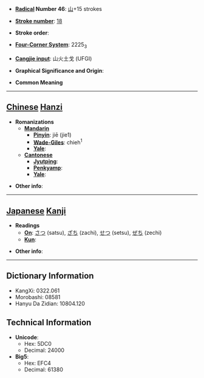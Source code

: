 * '''[[Wiktionary:Chinese radical index| Radical]] Number 46''': [[Wiktionary:Chinese radical index 山|山]]+15 strokes

* '''[[Wiktionary:Chinese total strokes index|Stroke number]]''': [[Wiktionary:Chinese total strokes index 18|18]]

* '''Stroke order''': 

* '''[[Wiktionary:Chinese four corner index|Four-Corner System]]''': 2225<sub>3</sub>

* '''[[Wiktionary:Chinese Cangjie index|Cangjie input]]''': 山火土戈 (UFGI)

* '''Graphical Significance and Origin''': 

* '''Common Meaning'''

----

== [[Chinese]] [[Hanzi]] ==

* '''Romanizations'''
** '''[[Mandarin]]'''
*** '''[[Pinyin]]''': jiē (jie1)
*** '''[[Wade-Giles]]''': chieh<sup>1</sup>
*** '''[[Yale]]''': 
** '''[[Cantonese]]'''
*** '''[[Jyutping]]''':
*** '''[[Penkyamp]]''': 
*** '''[[Yale]]''': 

* '''Other info''': 

----

== [[Japanese]] [[Kanji]] ==

* '''Readings'''
** '''[[On]]''': [[さつ]] (satsu), [[ざち]] (zachi), [[せつ]] (setsu), [[ぜち]] (zechi)
** '''[[Kun]]''': 

* '''Other info''':  

----

== Dictionary Information ==

* KangXi: 0322.061
* Morobashi: 08581
* Hanyu Da Zidian: 10804.120

== Technical Information ==

* '''Unicode''':
** Hex: 5DC0
** Decimal: 24000
* '''Big5''':
** Hex: EFC4
** Decimal: 61380